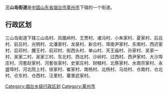 '''三山岛街道'''是[[中华人民共和国|中国]][[山东省|山东省]][[烟台市|烟台市]][[莱州市|莱州市]]下辖的一个街道。

== 行政区划 ==

三山岛街道下辖三山岛村、凤凰岭村、王贾村、诸冯村、小朱家村、夏家村、后吕村、前吕村、光明村、北潘家村、龙泉村、新合村、埠南尹家村、东南村、西迟家村、后邓村、腰王村、前邓村、街西头村、单山村、天王庙村、孙家村、吴家一村、吴家二村、吴家三村、东北村、西北村、沙岭村、过西村、西尹家村、大沙埠庄村、河套赵家村、河套张家村、史家庄村、财粮村、北蔡家村、水南宗家村、永盛埠村、河北院上村、徐家村、崔家村、南杨村、北杨村、马坊村、仓南村、仓北村、仓东村、仓西村、汪里村、寨里武家村。

{{山东小作品}}
{{莱州市行政区划}}

[[Category:烟台乡级行政区划|Category:烟台乡级行政区划]]
[[Category:莱州市|Category:莱州市]]